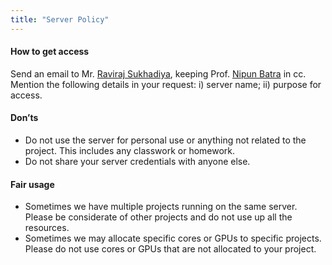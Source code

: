 ```yaml
---
title: "Server Policy"
---
```



#### How to get access

Send an email to Mr. [Raviraj Sukhadiya](raviraj.s@iitgn.ac.in), keeping Prof. [Nipun Batra](nipun.batra@iitgn.ac.in) in cc. Mention the following details in your request: i) server name; ii) purpose for access.

#### Don'ts
- Do not use the server for personal use or anything not related to the project. This includes any classwork or homework.
- Do not share your server credentials with anyone else.

#### Fair usage
- Sometimes we have multiple projects running on the same server. Please be considerate of other projects and do not use up all the resources.
- Sometimes we may allocate specific cores or GPUs to specific projects. Please do not use cores or GPUs that are not allocated to your project.


